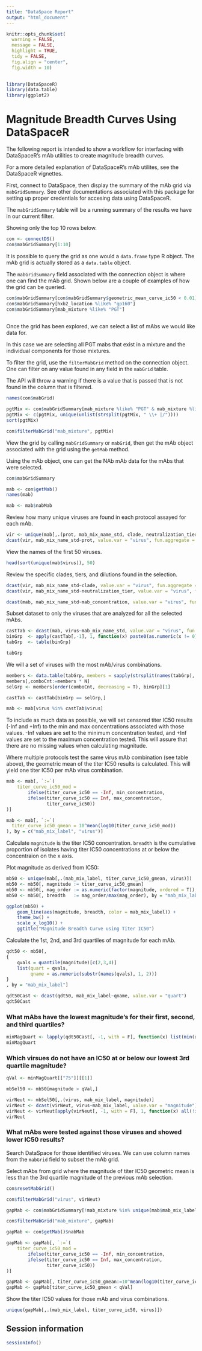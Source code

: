```yaml
---
title: "DataSpace Report"
output: "html_document"
---
```


<link rel="stylesheet" type="text/css" href="../../_webdav/CAVD/@files/CAVD-DataSpace-Reports/dependencies/css/RReport_condensed.css">

```r

knitr::opts_chunk$set(
  warning = FALSE,
  message = FALSE,
  highlight = TRUE,
  tidy = FALSE,
  fig.align = "center",
  fig.width = 10)
 
```

```r

library(DataSpaceR)
library(data.table)
library(ggplot2)

```

# Magnitude Breadth Curves Using DataSpaceR

The following report is intended to show a workflow for interfacing
with DataSpaceR's mAb utilities to create magnitude breadth curves.

For a more detailed explanation of DataSpaceR's mAb utilites, see the
DataSpaceR vignettes.

First, connect to DataSpace, then display the summary of the mAb grid
via `mabGridSummary`. See other documentations associated with this
package for setting up proper credentials for accesing data using
DataSpaceR.

The `mabGridSummary` table will be a running summary of the results we
have in our current filter.

Showing only the top 10 rows below.

```r

con <- connectDS()
con$mabGridSummary[1:10]

```

It is possible to query the grid as one would a `data.frame` type R
object. The mAb grid is actually stored as a `data.table` object.

The `mabGridSummary` field associated with the connection object is
where one can find the mAb grid. Shown below are a couple of examples
of how the grid can be queried.

```r

con$mabGridSummary[con$mabGridSummary$geometric_mean_curve_ic50 < 0.01]
con$mabGridSummary[hxb2_location %like% "gp160"]
con$mabGridSummary[mab_mixture %like% "PGT"]
 
```

Once the grid has been explored, we can select a list of mAbs we would
like data for.

In this case we are selecting all PGT mabs that exist in a mixture and
the individual components for those mixtures.

To filter the grid, use the `filterMabGrid` method on the connection
object. One can filter on any value found in any field in the
`mabGrid` table.
 
The API will throw a warning if there is a value that is passed that
is not found in the column that is filtered.

```r

names(con$mabGrid)

pgtMix <- con$mabGridSummary[mab_mixture %like% "PGT" & mab_mixture %like% "\\+", mab_mixture]
pgtMix <- c(pgtMix, unique(unlist(strsplit(pgtMix, " \\+ |/"))))
sort(pgtMix)

con$filterMabGrid("mab_mixture", pgtMix)

```

View the grid by calling `mabGridSummary` or `mabGrid`, then get the
mAb object associated with the grid using the `getMab` method.

Using the mAb object, one can get the NAb mAb data for the mAbs that
were selected.

```r

con$mabGridSummary

mab <- con$getMab()
names(mab)

mab <- mab$nabMab

```

Review how many unique viruses are found in each protocol assayed for
each mAb.

```r

vir <- unique(mab[,.(prot, mab_mix_name_std, clade, neutralization_tier, virus)])
dcast(vir, mab_mix_name_std~prot, value.var = "virus", fun.aggregate = length)

```

View the names of the first 50 viruses.

```r

head(sort(unique(mab$virus)), 50)

```

Review the specific clades, tiers, and dilutions found in the
selection.

```r

dcast(vir, mab_mix_name_std~clade, value.var = "virus", fun.aggregate = length)
dcast(vir, mab_mix_name_std~neutralization_tier, value.var = "virus", fun.aggregate = length)

```

```r

dcast(mab, mab_mix_name_std~mab_concentration, value.var = "virus", fun.aggregate = length)

```

Subset dataset to only the viruses that are analyzed for all the selected mAbs.

```r

castTab <- dcast(mab, virus~mab_mix_name_std, value.var = "virus", fun.aggregate = length)
binGrp  <- apply(castTab[,-1], 1, function(x) paste0(as.numeric(x != 0), collapse = ""))
tabGrp  <- table(binGrp)

tabGrp

```

We will a set of viruses with the most mAb/virus combinations.

```r

members <- data.table(tabGrp, members = sapply(strsplit(names(tabGrp), ""), function(x) sum(as.numeric(x))))
members[,comboCnt:=members * N] 
selGrp <- members[order(comboCnt, decreasing = T), binGrp][1]

castTab <- castTab[binGrp == selGrp,]

mab <- mab[virus %in% castTab$virus]

```

To include as much data as possible, we will set censored titer
IC50 results (-Inf and +Inf) to the min and max concentrations
associated with those values. -Inf values are set to the minimum
concentration tested, and +Inf values are set to the maximum
concentration tested. This will assure that there are no missing
values when calculating magnitude.

Where multiple protocols test the same virus mAb combination (see
table above), the geometric mean of the titer IC50 results is
calculated. This will yield one titer IC50 per mAb virus combination.

```r

mab <- mab[, `:=`(
    titer_curve_ic50_mod = 
        ifelse(titer_curve_ic50 == -Inf, min_concentration,
        ifelse(titer_curve_ic50 == Inf, max_concentration,
               titer_curve_ic50))
)]

mab <- mab[, `:=`(
  titer_curve_ic50_gmean = 10^mean(log10(titer_curve_ic50_mod))
), by = c("mab_mix_label", "virus")]

```

Calculate `magnitude` is the titer IC50 concentration. `breadth` is
the cumulative proportion of isolates having titer IC50 concentrations
at or below the concentraion on the x axis.

Plot magnitude as derived from IC50:

```r

mb50 <- unique(mab[,.(mab_mix_label, titer_curve_ic50_gmean, virus)])
mb50 <- mb50[, magnitude := titer_curve_ic50_gmean]
mb50 <- mb50[, mag_order := as.numeric(factor(magnitude, ordered = T)), by = "mab_mix_label"]
mb50 <- mb50[, breadth   := mag_order/max(mag_order), by = "mab_mix_label"]

ggplot(mb50) +
    geom_line(aes(magnitude, breadth, color = mab_mix_label)) +
    theme_bw() +
    scale_x_log10() +
    ggtitle("Magnitude Breadth Curve using Titer IC50")

```

Calculate the 1st, 2nd, and 3rd quartiles of magnitude for each mAb.

```r

qdt50 <- mb50[,
{
    qvals = quantile(magnitude)[c(2,3,4)]
    list(quart = qvals,
         qname = as.numeric(substr(names(qvals), 1, 2)))
}
, by = "mab_mix_label"]

qdt50Cast <- dcast(qdt50, mab_mix_label~qname, value.var = "quart")
qdt50Cast

```

### What mAbs have the lowest magnitude's for their first, second, and third quartiles?

```r

minMagQuart <- lapply(qdt50Cast[, -1, with = F], function(x) list(min(x), qdt50Cast$mab_mix_label[x == min(x)]))
minMagQuart

```

### Which virsues do not have an IC50 at or below our lowest 3rd quartile magnitude?

```r

qVal <- minMagQuart[["75"]][[1]]

mbSel50 <- mb50[magnitude > qVal,]

virNeut <- mbSel50[,.(virus, mab_mix_label, magnitude)]
virNeut <- dcast(virNeut, virus~mab_mix_label, value.var = "magnitude")
virNeut <- virNeut[apply(virNeut[, -1, with = F], 1, function(x) all(!is.na(x))), virus]
virNeut

```

### What mAbs were tested against those viruses and showed lower IC50 results?

Search DataSpace for those identified viruses. We can use column names
from the `mabGrid` field to subset the mAb grid.

Select mAbs from grid where the magnitude of titer IC50 geometric mean
is less than the 3rd quartile magnitude of the previous mAb selection.

```r

con$resetMabGrid()

con$filterMabGrid("virus", virNeut)

gapMab <- con$mabGridSummary[!mab_mixture %in% unique(mab$mab_mix_label), mab_mixture]

con$filterMabGrid("mab_mixture", gapMab)

gapMab <- con$getMab()$nabMab

gapMab <- gapMab[, `:=`(
    titer_curve_ic50_mod = 
        ifelse(titer_curve_ic50 == -Inf, min_concentration,
        ifelse(titer_curve_ic50 == Inf, max_concentration,
               titer_curve_ic50))
)]

gapMab <- gapMab[, titer_curve_ic50_gmean:=10^mean(log10(titer_curve_ic50_mod)), by = "mab_mix_label"]
gapMab <- gapMab[titer_curve_ic50_gmean < qVal]

```

Show the titer IC50 values for those mAb and virus combinations.

```r

unique(gapMab[,.(mab_mix_label, titer_curve_ic50, virus)])

```

## Session information

```r

sessionInfo()

```
